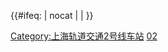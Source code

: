 {{鐵道路線 | lua = 1 | 铁道系统 = 上海地铁
|模板名稱=上海轨道交通2号线
|名稱=[[上海地铁|上海轨道交通]][[上海轨道交通2号线|2号线]]
|代表色={{上海地铁颜色|2|yes}}
|背景顏色=white
|車站列表=
徐泾东 ~ 虹桥火车站 ~ 虹桥2号航站楼 ~ 淞虹路 ~ 北新泾 ~ 威宁路 ~ 娄山关路 ~ 中山公园 ~ 江苏路 ~ 静安寺 ~ 南京西路 ~ 人民广场 ~ 南京东路 ~ 陆家嘴 ~ 东昌路 ~ 世纪大道 ~ 上海科技馆 ~ 世纪公园 ~ 龙阳路 ~ 张江高科 ~ 金科路 ~ 广兰路 ~ 唐镇 ~ 创新中路 ~ 华夏东路 ~ 川沙 ~ 凌空路 ~ 远东大道 ~ 海天三路 ~ 浦东国际机场
|未来发展 =
gstart ~ 蟠祥路 ~ gend ~ 徐泾东 ~ 虹桥火车站 ~ 虹桥2号航站楼 ~ 淞虹路 ~ 北新泾 ~ 威宁路 ~ 娄山关路 ~ 中山公园 ~ 江苏路 ~ 静安寺 ~ 南京西路 ~ 人民广场 ~ 南京东路 ~ 陆家嘴 ~ 东昌路 ~ 世纪大道 ~ 上海科技馆 ~ 世纪公园 ~ 龙阳路 ~ 张江高科 ~ 金科路 ~ 广兰路 ~ 唐镇 ~ 创新中路 ~ 华夏东路 ~ 川沙 ~ 凌空路 ~ 远东大道 ~ 海天三路 ~ 浦东国际机场
}}<includeonly>{{#ifeq: {{{1}}} | nocat | <!--空--> | [[Category:上海轨道交通2号线车站]] }}</includeonly><noinclude>
[[Category:上海轨道交通路线车站模板‎|02]]
</noinclude>